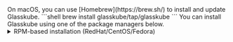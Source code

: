 
<Tabs groupId="operating-systems">
  <TabItem value="mac" label="macOS">
    On macOS, you can use [Homebrew](https://brew.sh/) to install and update Glasskube.
    ```shell
    brew install glasskube/tap/glasskube
    ```
  </TabItem>
  <TabItem value="linux" label="Linux">
    You can install Glasskube using one of the package managers below.
    <details>
      <summary>RPM-based installation (RedHat/CentOS/Fedora)</summary>

      {/* x-release-please-start-version */}
      ```
      dnf install https://releases.dl.glasskube.dev/glasskube_v0.5.1_amd64.rpm
      ```
      {/* x-release-please-end */}
    </details>

    <details>
      <summary>DEB-based installation (Ubuntu/Debian)</summary>

      {/* x-release-please-start-version */}
      ```
      curl -LO https://releases.dl.glasskube.dev/glasskube_v0.5.1_amd64.deb
      sudo dpkg -i glasskube_v0.5.1_amd64.deb
      ```
      {/* x-release-please-end */}
    </details>

    <details>
      <summary>APK-based installation (Alpine)</summary>
      {/* x-release-please-start-version */}
      ```
      curl -LO https://releases.dl.glasskube.dev/glasskube_v0.5.1_amd64.apk
      apk add glasskube.apk
      ```
      {/* x-release-please-end */}
    </details>

    If you are using a distribution that does not use one of the package managers above, or require a 32-bit binary,
    check out additional download options attached to our [latest release](https://github.com/glasskube/glasskube/releases/latest).
  </TabItem>

  <TabItem value="win" label="Windows">
    {/* x-release-please-start-version */}
    Download the [windows archive](https://releases.dl.glasskube.dev/glasskube_v0.5.1_windows_x86_64.zip) from our
    latest [Release](https://github.com/glasskube/glasskube/releases/latest) and unpack it using Windows Explorer.
    {/* x-release-please-end */}
  </TabItem>

  <TabItem value="nixos" label="NixOS/Nixpgks">
    You can either use the package temporarily in a <b>nix-shell</b>:
    ```
    nix-shell -p glasskube
    ```
    Or install it globally by adding `pkgs.glasskube` to your `environment.systemPackages`.
  </TabItem>
</Tabs>

<br/>

After installing Glasskube on your local machine, make sure to install the necessary components in your Kubernetes cluster by running `glasskube bootstrap`.
For more information, check out our [bootstrap guide](/docs/getting-started/bootstrap).
